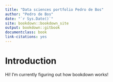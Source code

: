 ```yaml
--- 
title: "Data sciences portfolio Pedro de Bos"
author: "Pedro de Bos"
date: "`r Sys.Date()`"
site: bookdown::bookdown_site
output: bookdown::gitbook
documentclass: book
link-citations: yes
---
```


# Introduction


Hi! I'm currently figuring out how bookdown works!